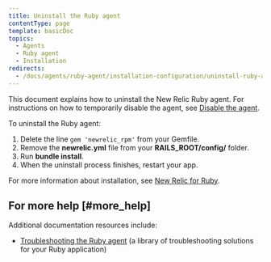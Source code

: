 ```yaml
---
title: Uninstall the Ruby agent
contentType: page
template: basicDoc
topics:
  - Agents
  - Ruby agent
  - Installation
redirects:
  - /docs/agents/ruby-agent/installation-configuration/uninstall-ruby-agent/
---
```


This document explains how to uninstall the New Relic Ruby agent. For instructions on how to temporarily disable the agent, see [Disable the agent](/docs/agents/manage-apm-agents/installation/disable-apm-agent#ruby).

To uninstall the Ruby agent:

1. Delete the line `gem 'newrelic_rpm'` from your Gemfile.
2. Remove the **newrelic.yml** file from your **RAILS_ROOT/config/** folder.
3. Run **bundle install**.
4. When the uninstall process finishes, restart your app.

For more information about installation, see [New Relic for Ruby](/docs/agents/ruby-agent/getting-started/new-relic-ruby).

## For more help [#more_help]

Additional documentation resources include:

* [Troubleshooting the Ruby agent](/docs/agents/ruby-agent/troubleshooting) (a library of troubleshooting solutions for your Ruby application)
